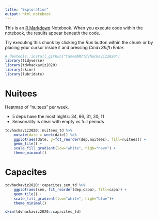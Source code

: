 ```yaml
---
title: "Exploration"
output: html_notebook
---
```


This is an [R Markdown](http://rmarkdown.rstudio.com) Notebook. When you execute code within the notebook, the results appear beneath the code. 

Try executing this chunk by clicking the *Run* button within the chunk or by placing your cursor inside it and pressing *Cmd+Shift+Enter*. 

```r
# devtools::install_github("CamembR/tdvhackaviz2020")
library(tidyverse)
library(tdvhackaviz2020)
library(skimr)
library(lubridate)
```

# Nuitees 

Heatmap of "nuitees" per week.

- 5 deps have the most nights: 34, 66, 31, 30, 11
- Seasonality is clear with empty vs full periods

```r
tdvhackaviz2020::nuitees_td %>% 
    mutate(date = week(date)) %>%
    ggplot(aes(date, y=fct_reorder(dep,nuitees), fill=nuitees)) + 
    geom_tile() +
    scale_fill_gradient(low="white", high="navy") +
    theme_minimal()
```
# Capacites

```r
tdvhackaviz2020::capacites_sem_td %>%
    ggplot(aes(sem, fct_reorder(dep,capa), fill=capa)) + 
    geom_tile() +
    scale_fill_gradient(low="white", high="blue")+
    theme_minimal()
```
```r
skim(tdvhackaviz2020::capacites_td)
```

